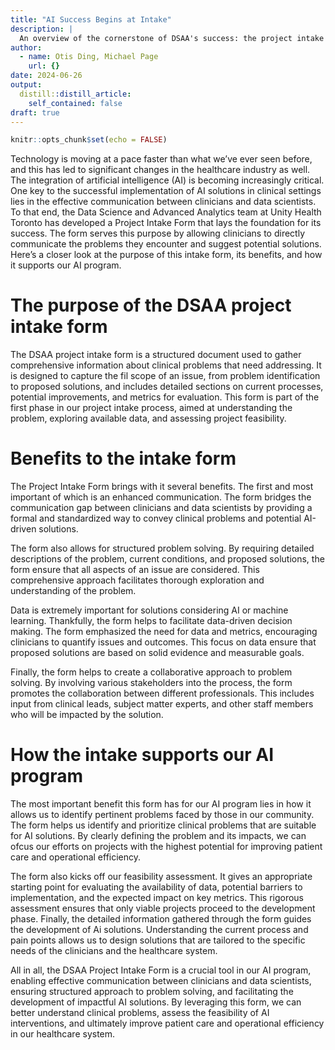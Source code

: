 ```yaml
---
title: "AI Success Begins at Intake"
description: |
  An overview of the cornerstone of DSAA's success: the project intake form
author:
  - name: Otis Ding, Michael Page
    url: {}
date: 2024-06-26
output:
  distill::distill_article:
    self_contained: false
draft: true
---
```



```r
knitr::opts_chunk$set(echo = FALSE)
```


Technology is moving at a pace faster than what we’ve ever seen before, and this has led to significant changes in the healthcare industry as well. The integration of artificial intelligence (AI) is becoming increasingly critical. One key to the successful implementation of AI solutions in clinical settings lies in the effective communication between clinicians and data scientists. To that end, the Data Science and Advanced Analytics team at Unity Health Toronto has developed a Project Intake Form that lays the foundation for its success. The form serves this purpose by allowing clinicians to directly communicate the problems they encounter and suggest potential solutions. Here’s a closer look at the purpose of this intake form, its benefits, and how it supports our AI program.


# The purpose of the DSAA project intake form

The DSAA project intake form is a structured document used to gather comprehensive information about clinical problems that need addressing. It is designed to capture the fil scope of an issue, from problem identification to proposed solutions, and includes detailed sections on current processes, potential improvements, and metrics for evaluation. This form is part of the first phase in our project intake process, aimed at understanding the problem, exploring available data, and assessing project feasibility.

# Benefits to the intake form

The Project Intake Form brings with it several benefits. The first and most important of which is an enhanced communication. The form bridges the communication gap between clinicians and data scientists by providing a formal and standardized way to convey clinical problems and potential AI-driven solutions.

The form also allows for structured problem solving. By requiring detailed descriptions of the problem, current conditions, and proposed solutions, the form ensure that all aspects of an issue are considered. This comprehensive approach facilitates thorough exploration and understanding of the problem.


Data is extremely important for solutions considering AI or machine learning. Thankfully, the form helps to facilitate data-driven decision making. The form emphasized the need for data and metrics, encouraging clinicians to quantify issues and outcomes. This focus on data ensure that proposed solutions are based on solid evidence and measurable goals.

Finally, the form helps to create a collaborative approach to problem solving. By involving various stakeholders into the process, the form promotes the collaboration between different professionals. This includes input from clinical leads, subject matter experts, and other staff members who will be impacted by the solution.

# How the intake supports our AI program


The most important benefit this form has for our AI program lies in how it allows us to identify pertinent problems faced by those in our community. The form helps us identify and prioritize clinical problems that are suitable for AI solutions. By clearly defining the problem and its impacts, we can ofcus our efforts on projects with the highest potential for improving patient care and operational efficiency.

The form also kicks off our feasibility assessment. It gives an appropriate starting point for evaluating the availability of data, potential barriers to implementation, and the expected impact on key metrics. This rigorous assessment ensures that only viable projects proceed to the development phase.
Finally, the detailed information gathered through the form guides the development of Ai solutions. Understanding the current process and pain points allows us to design solutions that are tailored to the specific needs of the clinicians and the healthcare system.

All in all, the DSAA Project Intake Form is a crucial tool in our AI program, enabling effective communication between clinicians and data scientists, ensuring structured approach to problem solving, and facilitating the development of impactful AI solutions. By leveraging this form, we can better understand clinical problems, assess the feasibility of AI interventions, and ultimately improve patient care and operational efficiency in our healthcare system.
